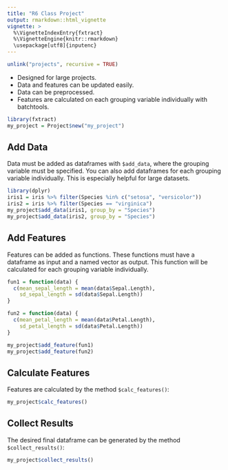 ```yaml
---
title: "R6 Class Project"
output: rmarkdown::html_vignette
vignette: >
  %\VignetteIndexEntry{fxtract}
  %\VignetteEngine{knitr::rmarkdown}
  \usepackage[utf8]{inputenc}
---
```


```r
unlink("projects", recursive = TRUE)
```

- Designed for large projects.
- Data and features can be updated easily.
- Data can be preprocessed.
- Features are calculated on each grouping variable individually with batchtools.

```r
library(fxtract)
my_project = Project$new("my_project")
```

## Add Data
Data must be added as dataframes with `$add_data`, where the grouping variable must be specified.
You can also add dataframes for each grouping variable individually. This is especially helpful for large datasets.
```r
library(dplyr)
iris1 = iris %>% filter(Species %in% c("setosa", "versicolor"))
iris2 = iris %>% filter(Species == "virginica")
my_project$add_data(iris1, group_by = "Species")
my_project$add_data(iris2, group_by = "Species")
```

## Add Features
Features can be added as functions. These functions must have a dataframe as input and a named vector as output.
This function will be calculated for each grouping variable individually.
```r
fun1 = function(data) {
  c(mean_sepal_length = mean(data$Sepal.Length),
    sd_sepal_length = sd(data$Sepal.Length))
}

fun2 = function(data) {
  c(mean_petal_length = mean(data$Petal.Length),
    sd_petal_length = sd(data$Petal.Length))
}
```


```r
my_project$add_feature(fun1)
my_project$add_feature(fun2)
```

## Calculate Features
Features are calculated by the method `$calc_features()`:
```r
my_project$calc_features()
```

## Collect Results
The desired final dataframe can be generated by the method `$collect_results()`:
```r
my_project$collect_results()
```
